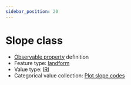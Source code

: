 ```yaml
---
sidebar_position: 20
---
```



# Slope class

- [Observable property](/viewers/dawe-vocabs?uri=https://linked.data.gov.au/def/nrm/132a1452-4fd7-473c-956b-3183dd315b67) definition
- Feature type: [landform](http://linked.data.gov.au/def/tern-cv/2cf3ed29-440e-4a50-9bbc-5aab30df9fcd)
- Value type: [IRI](https://w3id.org/tern/ontologies/tern/IRI)
- Categorical value collection: [Plot slope codes](/viewers/dawe-vocabs?uri=https://linked.data.gov.au/def/nrm/d893e669-c530-4bc3-a057-a5799ffcb5db)

<Example protocolModule="plot-description" observableProperty="https://linked.data.gov.au/def/nrm/132a1452-4fd7-473c-956b-3183dd315b67" />

